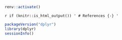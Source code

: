 
```r
renv::activate()
```

`r if (knitr::is_html_output()) '
# References {-}
'`

```r
packageVersion("dplyr")
library(dplyr)
sessionInfo()
```
